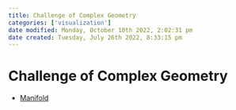 ```yaml
---
title: Challenge of Complex Geometry
categories: ['visualization']
date modified: Monday, October 10th 2022, 2:02:31 pm
date created: Tuesday, July 26th 2022, 8:33:15 pm
---
```


# Challenge of Complex Geometry
- [Manifold](Manifold.qmd)



